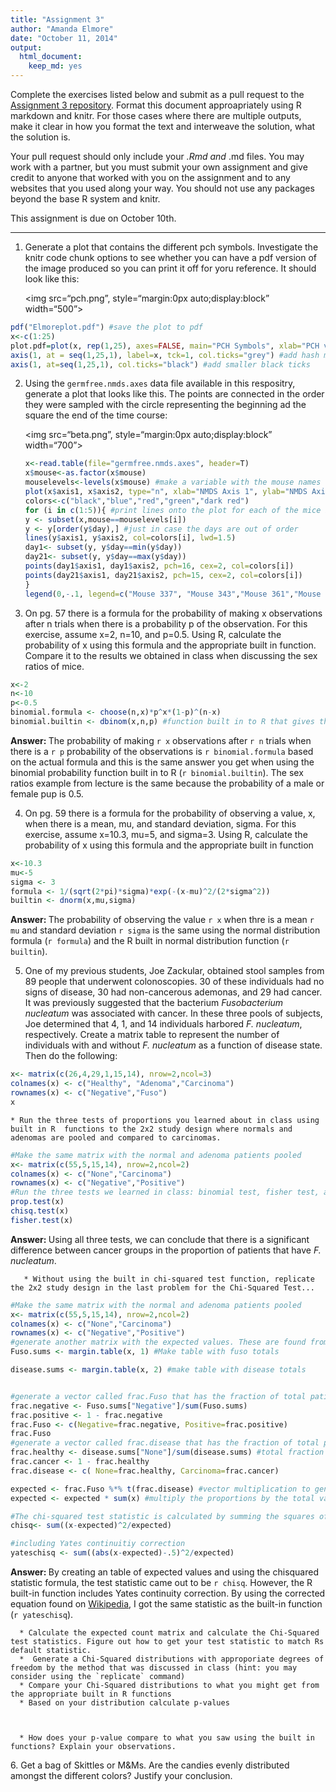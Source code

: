 ```yaml
---
title: "Assignment 3"
author: "Amanda Elmore"
date: "October 11, 2014"
output:
  html_document:
    keep_md: yes
---
```


Complete the exercises listed below and submit as a pull request to the [Assignment 3 repository](http://www.github.com/microbialinformatics/assignment03).  Format this document approapriately using R markdown and knitr. For those cases where there are multiple outputs, make it clear in how you format the text and interweave the solution, what the solution is.

Your pull request should only include your *.Rmd and *.md files. You may work with a partner, but you must submit your own assignment and give credit to anyone that worked with you on the assignment and to any websites that you used along your way. You should not use any packages beyond the base R system and knitr.

This assignment is due on October 10th.

------

1.  Generate a plot that contains the different pch symbols. Investigate the knitr code chunk options to see whether you can have a pdf version of the image produced so you can print it off for yoru reference. It should look like this:

    <img src="pch.png", style="margin:0px auto;display:block" width="500">

```r
pdf("Elmoreplot.pdf") #save the plot to pdf
x<-c(1:25)
plot.pdf=plot(x, rep(1,25), axes=FALSE, main="PCH Symbols", xlab="PCH value", ylab="",  pch=c(1:25), cex=2)
axis(1, at = seq(1,25,1), label=x, tck=1, col.ticks="grey") #add hash marks
axis(1, at=seq(1,25,1), col.ticks="black") #add smaller black ticks
```

2.  Using the `germfree.nmds.axes` data file available in this respositry, generate a plot that looks like this. The points are connected in the order they were sampled with the circle representing the beginning ad the square the end of the time course:

    <img src="beta.png", style="margin:0px auto;display:block" width="700">
```r
x<-read.table(file="germfree.nmds.axes", header=T)
x$mouse<-as.factor(x$mouse)
mouselevels<-levels(x$mouse) #make a variable with the mouse names to be used in a for loop
plot(x$axis1, x$axis2, type="n", xlab="NMDS Axis 1", ylab="NMDS Axis 2")
colors<-c("black","blue","red","green","dark red")
for (i in c(1:5)){ #print lines onto the plot for each of the mice individually with a different color
y <- subset(x,mouse==mouselevels[i])
y <- y[order(y$day),] #just in case the days are out of order
lines(y$axis1, y$axis2, col=colors[i], lwd=1.5)
day1<- subset(y, y$day==min(y$day))
day21<- subset(y, y$day==max(y$day))
points(day1$axis1, day1$axis2, pch=16, cex=2, col=colors[i])
points(day21$axis1, day21$axis2, pch=15, cex=2, col=colors[i])
}
legend(0,-.1, legend=c("Mouse 337", "Mouse 343","Mouse 361","Mouse 387","Mouse 389"), lwd=4,col=colors)
```

3.  On pg. 57 there is a formula for the probability of making x observations after n trials when there is a probability p of the observation.  For this exercise, assume x=2, n=10, and p=0.5.  Using R, calculate the probability of x using this formula and the appropriate built in function. Compare it to the results we obtained in class when discussing the sex ratios of mice.
```r
x<-2
n<-10
p<-0.5
binomial.formula <- choose(n,x)*p^x*(1-p)^(n-x)
binomial.builtin <- dbinom(x,n,p) #function built in to R that gives the probability of drawing a certain number of something from a binomial distribution (from Lecture 9)
```

**Answer: ** The probability of making `r x` observations after `r n` trials when there is a `r p` probability of the observations is `r binomial.formula` based on the actual formula and this is the same answer you get when using the binomial probability function built in to R (`r binomial.builtin`). The sex ratios example from lecture is the same because the probability of a male or female pup is 0.5.



4.  On pg. 59 there is a formula for the probability of observing a value, x, when there is a mean, mu, and standard deviation, sigma.  For this exercise, assume x=10.3, mu=5, and sigma=3.  Using R, calculate the probability of x using this formula and the appropriate built in function

```r
x<-10.3
mu<-5
sigma <- 3
formula <- 1/(sqrt(2*pi)*sigma)*exp(-(x-mu)^2/(2*sigma^2))
builtin <- dnorm(x,mu,sigma)
```
**Answer: ** The probability of observing the value `r x` when thre is a mean `r mu` and standard deviation `r sigma` is the same using the normal distribution formula (`r formula`) and the R built in normal distribution function (`r builtin`).


5.  One of my previous students, Joe Zackular, obtained stool samples from 89 people that underwent colonoscopies.  30 of these individuals had no signs of disease, 30 had non-cancerous ademonas, and 29 had cancer.  It was previously suggested that the bacterium *Fusobacterium nucleatum* was associated with cancer.  In these three pools of subjects, Joe determined that 4, 1, and 14 individuals harbored *F. nucleatum*, respectively. Create a matrix table to represent the number of individuals with and without _F. nucleatum_ as a function of disease state.  Then do the following:
```r
x<- matrix(c(26,4,29,1,15,14), nrow=2,ncol=3)
colnames(x) <- c("Healthy", "Adenoma","Carcinoma")
rownames(x) <- c("Negative","Fuso")
x
```


    * Run the three tests of proportions you learned about in class using built in R  functions to the 2x2 study design where normals and adenomas are pooled and compared to carcinomas.
```r
#Make the same matrix with the normal and adenoma patients pooled
x<- matrix(c(55,5,15,14), nrow=2,ncol=2)
colnames(x) <- c("None","Carcinoma")
rownames(x) <- c("Negative","Positive")
#Run the three tests we learned in class: binomial test, fisher test, and chi squared test  
prop.test(x)
chisq.test(x)
fisher.test(x)
```   
**Answer: **Using all three tests, we can conclude that there is a significant difference between cancer groups in the proportion of patients that have *F. nucleatum*.

 
       * Without using the built in chi-squared test function, replicate the 2x2 study design in the last problem for the Chi-Squared Test...
```r
#Make the same matrix with the normal and adenoma patients pooled
x<- matrix(c(55,5,15,14), nrow=2,ncol=2)
colnames(x) <- c("None","Carcinoma")
rownames(x) <- c("Negative","Positive")
#generate another matrix with the expected values. These are found from the (row total * column total)/overall total. I adapted this code from Lecture 10 with comments to show I understand.
Fuso.sums <- margin.table(x, 1) #Make table with fuso totals 

disease.sums <- margin.table(x, 2) #make table with disease totals 


#generate a vector called frac.Fuso that has the fraction of total patients that have fuso and the fraction that don't.
frac.negative <- Fuso.sums["Negative"]/sum(Fuso.sums) 
frac.positive <- 1 - frac.negative
frac.Fuso <- c(Negative=frac.negative, Positive=frac.positive)
frac.Fuso
#generate a vector called frac.disease that has the fraction of total patients that have cancer and the fraction that don't
frac.healthy <- disease.sums["None"]/sum(disease.sums) #total fraction of people that are healthy in the data set
frac.cancer <- 1 - frac.healthy
frac.disease <- c( None=frac.healthy, Carcinoma=frac.cancer)

expected <- frac.Fuso %*% t(frac.disease) #vector multiplication to generate a matrix with all of the expected proportions in the same positions as the real values in the original table
expected <- expected * sum(x) #multiply the proportions by the total value to get the expected number of observations for each condition

#The chi-squared test statistic is calculated by summing the squares of the difference between observed and expected and dividing by expected.
chisq<- sum((x-expected)^2/expected)

#including Yates continuitiy correction
yateschisq <- sum((abs(x-expected)-.5)^2/expected)
```
**Answer: ** By creating an table of expected values and using the chisquared statistic formula, the test statistic came out to be `r chisq`. However, the R built-in function includes Yates continuity correction. By using the corrected equation found on [Wikipedia](http://en.wikipedia.org/wiki/Yates's_correction_for_continuity), I got the same statistic as the built-in function (`r yateschisq`).
       
      * Calculate the expected count matrix and calculate the Chi-Squared test statistics. Figure out how to get your test statistic to match Rs default statistic.
      *  Generate a Chi-Squared distributions with approporiate degrees of freedom by the method that was discussed in class (hint: you may consider using the `replicate` command)
      * Compare your Chi-Squared distributions to what you might get from the appropriate built in R functions
      * Based on your distribution calculate p-values
 


      * How does your p-value compare to what you saw using the built in functions? Explain your observations.


6\.  Get a bag of Skittles or M&Ms.  Are the candies evenly distributed amongst the different colors?  Justify your conclusion.

